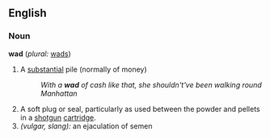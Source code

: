 ==English==

===Noun===
'''wad'''  (''plural:'' [[wads]])
# A [[substantial]] pile (normally of money)
#:''With a '''wad''' of cash like that, she shouldn't've been walking round Manhattan''
# A soft plug or seal, particularly as used between the powder and pellets in a [[shotgun]] [[cartridge]].
# ''(vulgar, slang):'' an ejaculation of semen